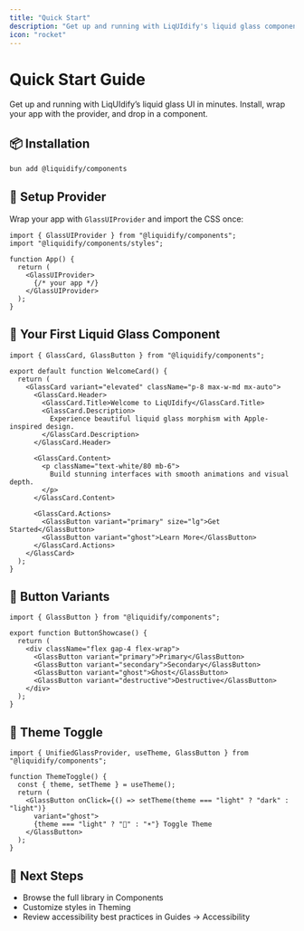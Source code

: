 ```yaml
---
title: "Quick Start"
description: "Get up and running with LiqUIdify's liquid glass components in under 5 minutes."
icon: "rocket"
---
```


# Quick Start Guide

Get up and running with LiqUIdify’s liquid glass UI in minutes. Install, wrap your app with the provider, and drop in a component.

## 📦 Installation

```bash
bun add @liquidify/components
```

## 🎨 Setup Provider

Wrap your app with `GlassUIProvider` and import the CSS once:

```tsx
import { GlassUIProvider } from "@liquidify/components";
import "@liquidify/components/styles";

function App() {
  return (
    <GlassUIProvider>
      {/* your app */}
    </GlassUIProvider>
  );
}
```

## 🌊 Your First Liquid Glass Component

```tsx
import { GlassCard, GlassButton } from "@liquidify/components";

export default function WelcomeCard() {
  return (
    <GlassCard variant="elevated" className="p-8 max-w-md mx-auto">
      <GlassCard.Header>
        <GlassCard.Title>Welcome to LiqUIdify</GlassCard.Title>
        <GlassCard.Description>
          Experience beautiful liquid glass morphism with Apple-inspired design.
        </GlassCard.Description>
      </GlassCard.Header>

      <GlassCard.Content>
        <p className="text-white/80 mb-6">
          Build stunning interfaces with smooth animations and visual depth.
        </p>
      </GlassCard.Content>

      <GlassCard.Actions>
        <GlassButton variant="primary" size="lg">Get Started</GlassButton>
        <GlassButton variant="ghost">Learn More</GlassButton>
      </GlassCard.Actions>
    </GlassCard>
  );
}
```

## 🎯 Button Variants

```tsx
import { GlassButton } from "@liquidify/components";

export function ButtonShowcase() {
  return (
    <div className="flex gap-4 flex-wrap">
      <GlassButton variant="primary">Primary</GlassButton>
      <GlassButton variant="secondary">Secondary</GlassButton>
      <GlassButton variant="ghost">Ghost</GlassButton>
      <GlassButton variant="destructive">Destructive</GlassButton>
    </div>
  );
}
```

## 🌙 Theme Toggle

```tsx
import { UnifiedGlassProvider, useTheme, GlassButton } from "@liquidify/components";

function ThemeToggle() {
  const { theme, setTheme } = useTheme();
  return (
    <GlassButton onClick={() => setTheme(theme === "light" ? "dark" : "light")}
      variant="ghost">
      {theme === "light" ? "🌙" : "☀️"} Toggle Theme
    </GlassButton>
  );
}
```

## 🚀 Next Steps

- Browse the full library in Components
- Customize styles in Theming
- Review accessibility best practices in Guides → Accessibility
